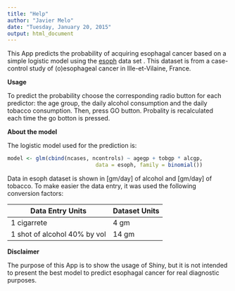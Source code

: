 ```yaml
---
title: "Help"
author: "Javier Melo"
date: "Tuesday, January 20, 2015"
output: html_document
---
```


This App predicts the probability of acquiring esophagal cancer based on a simple logistic model using the [esoph][1] data set . This dataset is from a case-control study of (o)esophageal cancer in Ille-et-Vilaine, France. 

**Usage**

To predict the probability choose the corresponding radio button for each predictor: the age group, the daily alcohol consumption and the daily tobacco consumption. Then, press GO button. Probality is recalculated each time the go botton is pressed.
 
 
**About the model**

The logistic model used for the prediction is:

```r
model <- glm(cbind(ncases, ncontrols) ~ agegp + tobgp * alcgp,
                            data = esoph, family = binomial())
```

Data in esoph dataset is shown in [gm/day] of alcohol and [gm/day] of tobacco. To make easier the data entry, it was used the following conversion factors:

  Data Entry Units  |    Dataset Units
------------- | -------------
1 cigarrete  |  4 gm
1 shot of alcohol 40% by vol  |  14 gm

**Disclaimer**

The purpose of this App is to show the usage of Shiny, but it is not intended to present the best model to predict esophagal cancer for real diagnostic purposes.  


[1]:http://stat.ethz.ch/R-manual/R-devel/library/datasets/html/esoph.html
